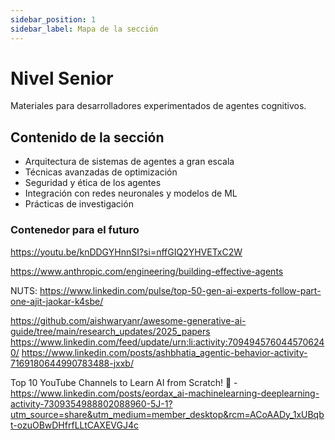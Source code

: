 ```yaml
---
sidebar_position: 1
sidebar_label: Mapa de la sección
---
```


# Nivel Senior

Materiales para desarrolladores experimentados de agentes cognitivos.

## Contenido de la sección

- Arquitectura de sistemas de agentes a gran escala
- Técnicas avanzadas de optimización
- Seguridad y ética de los agentes
- Integración con redes neuronales y modelos de ML
- Prácticas de investigación

### Contenedor para el futuro
https://youtu.be/knDDGYHnnSI?si=nffGIQ2YHVETxC2W

https://www.anthropic.com/engineering/building-effective-agents

NUTS: https://www.linkedin.com/pulse/top-50-gen-ai-experts-follow-part-one-ajit-jaokar-k4sbe/

https://github.com/aishwaryanr/awesome-generative-ai-guide/tree/main/research_updates/2025_papers
https://www.linkedin.com/feed/update/urn:li:activity:7094945760445706240/
https://www.linkedin.com/posts/ashbhatia_agentic-behavior-activity-7169180644990783488-jxxb/

Top 10 YouTube Channels to Learn AI from Scratch! 🚀 - https://www.linkedin.com/posts/eordax_ai-machinelearning-deeplearning-activity-7309354988802088960-5J-1?utm_source=share&utm_medium=member_desktop&rcm=ACoAADy_1xUBqbt-ozuOBwDHfrfLLtCAXEVGJ4c
